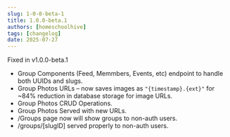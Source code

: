 ```yaml
---
slug: 1-0-0-beta-1
title: 1.0.0-beta.1
authors: [homeschoolhive]
tags: [changelog]
date: 2025-07-27
---
```


Fixed in v1.0.0-beta.1
<!-- truncate -->
- Group Components (Feed, Memmbers, Events, etc) endpoint to handle both UUIDs and slugs.
- Group Photos URLs – now saves images as ``"{timestamp}.{ext}"`` for ~84% reduction in database storage for image URLs.
- Group Photos CRUD Operations.
- Group Photos Served with new URLs.
- /Groups page now will show groups to non-auth users.
- /groups/[slugID] served properly to non-auth users.